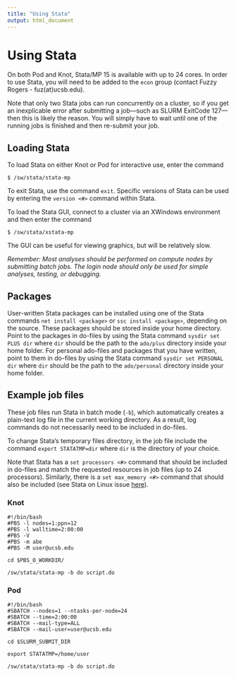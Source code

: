```yaml
---
title: "Using Stata"
output: html_document
---
```


# Using Stata

On both Pod and Knot, Stata/MP 15 is available with up to 24 cores. In order to use Stata, you will need to be added to the `econ` group (contact Fuzzy Rogers - fuz(at)ucsb.edu).

Note that only two Stata jobs can run concurrently on a cluster, so if you get an inexplicable error after submitting a job---such as SLURM ExitCode 127---then this is likely the reason. You will simply have to wait until one of the running jobs is finished and then re-submit your job.

## Loading Stata

To load Stata on either Knot or Pod for interactive use, enter the command

```
$ /sw/stata/stata-mp
```

To exit Stata, use the command `exit`. Specific versions of Stata can be used by entering the `version <#>` command within Stata.

To load the Stata GUI, connect to a cluster via an XWindows environment and then enter the command

```
$ /sw/stata/xstata-mp
```

The GUI can be useful for viewing graphics, but will be relatively slow.

*Remember: Most analyses should be performed on compute nodes by submitting batch jobs. The login node should only be used for simple analyses, testing, or debugging.*

## Packages

User-written Stata packages can be installed using one of the Stata commands `net install <package>` or `ssc install <package>`, depending on the source. These packages should be stored inside your home directory. Point to the packages in do-files by using the Stata command `sysdir set PLUS dir` where `dir` should be the path to the `ado/plus` directory inside your home folder. For personal ado-files and packages that you have written, point to them in do-files by using the Stata command `sysdir set PERSONAL dir` where `dir` should be the path to the `ado/personal` directory inside your home folder.

## Example job files

These job files run Stata in batch mode (`-b`), which automatically creates a plain-text log file in the current working directory. As a result, log commands do not necessarily need to be included in do-files.

To change Stata's temporary files directory, in the job file include the command `export STATATMP=dir` where `dir` is the directory of your choice.

Note that Stata has a `set processors <#>` command that should be included in do-files and match the requested resources in job files (up to 24 processors). Similarly, there is a `set max_memory <#>` command that should also be included (see Stata on Linux issue [here](https://www.stata.com/manuals/dmemory.pdf#dmemoryRemarksandexamplesSeriousbuginLinuxOS)).

### Knot

```
#!/bin/bash
#PBS -l nodes=1:ppn=12
#PBS -l walltime=2:00:00
#PBS -V
#PBS -m abe
#PBS -M user@ucsb.edu

cd $PBS_O_WORKDIR/

/sw/stata/stata-mp -b do script.do
```

### Pod

```
#!/bin/bash
#SBATCH --nodes=1 --ntasks-per-node=24
#SBATCH --time=2:00:00
#SBATCH --mail-type=ALL
#SBATCH --mail-user=user@ucsb.edu

cd $SLURM_SUBMIT_DIR

export STATATMP=/home/user

/sw/stata/stata-mp -b do script.do
```
